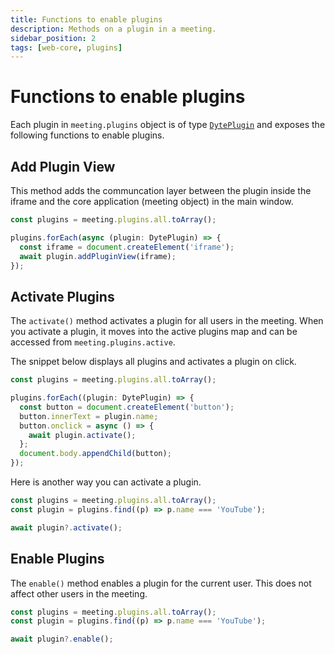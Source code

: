 ```yaml
---
title: Functions to enable plugins
description: Methods on a plugin in a meeting.
sidebar_position: 2
tags: [web-core, plugins]
---
```


# Functions to enable plugins

Each plugin in `meeting.plugins` object is of type
[`DytePlugin`](./introduction) and exposes the following functions to enable
plugins.

## Add Plugin View

This method adds the communcation layer between the plugin inside the iframe and
the core application (meeting object) in the main window.

```ts
const plugins = meeting.plugins.all.toArray();

plugins.forEach(async (plugin: DytePlugin) => {
  const iframe = document.createElement('iframe');
  await plugin.addPluginView(iframe);
});
```

## Activate Plugins

The `activate()` method activates a plugin for all users in the meeting. When
you activate a plugin, it moves into the active plugins map and can be accessed
from `meeting.plugins.active`.

The snippet below displays all plugins and activates a plugin on click.

```ts
const plugins = meeting.plugins.all.toArray();

plugins.forEach((plugin: DytePlugin) => {
  const button = document.createElement('button');
  button.innerText = plugin.name;
  button.onclick = async () => {
    await plugin.activate();
  };
  document.body.appendChild(button);
});
```

Here is another way you can activate a plugin.

```ts
const plugins = meeting.plugins.all.toArray();
const plugin = plugins.find((p) => p.name === 'YouTube');

await plugin?.activate();
```

## Enable Plugins

The `enable()` method enables a plugin for the current user. This does not
affect other users in the meeting.

```ts
const plugins = meeting.plugins.all.toArray();
const plugin = plugins.find((p) => p.name === 'YouTube');

await plugin?.enable();
```

